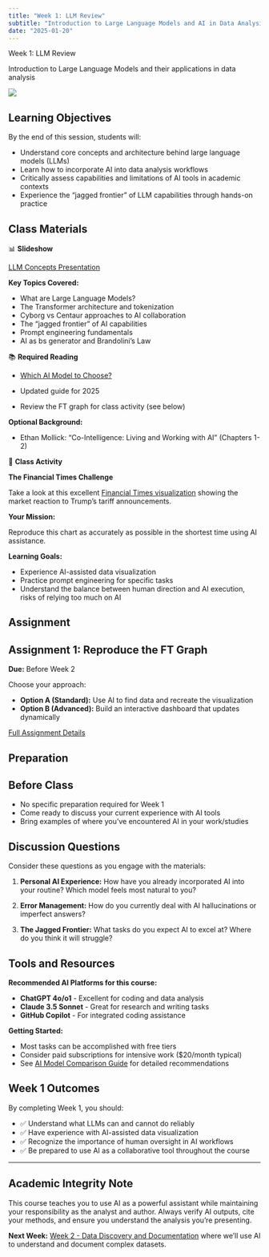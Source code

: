 ```yaml
---
title: "Week 1: LLM Review"
subtitle: "Introduction to Large Language Models and AI in Data Analysis"
date: "2025-01-20"
---
```


:::::: hero-section
::::: container
::: hero-title
Week 1: LLM Review
:::

::: hero-subtitle
Introduction to Large Language Models and their applications in data analysis
:::
:::::
::::::

![](../images/week1_pic.png)


## Learning Objectives

By the end of this session, students will:

-   Understand core concepts and architecture behind large language models (LLMs)
-   Learn how to incorporate AI into data analysis workflows\
-   Critically assess capabilities and limitations of AI tools in academic contexts
-   Experience the "jagged frontier" of LLM capabilities through hands-on practice

## Class Materials

::::: {.week-card .card}
::: card-header
📊 **Slideshow**
:::

::: card-body
[LLM Concepts Presentation](https://gabors-data-analysis.com/courses/da-w-ai-2025/da-w-ai-01-llm-course.html){.slideshow-link}

**Key Topics Covered:**

-   What are Large Language Models?
-   The Transformer architecture and tokenization
-   Cyborg vs Centaur approaches to AI collaboration
-   The "jagged frontier" of AI capabilities
-   Prompt engineering fundamentals
-   AI as bs generator and Brandolini's Law 
:::
:::::

::::: {.week-card .card}
::: card-header
📚 **Required Reading**
:::

::: card-body
-   [Which AI Model to Choose?](assets/which-ai.html)

-   Updated guide for 2025

-   Review the FT graph for class activity (see below)

**Optional Background:**

-   Ethan Mollick: "Co-Intelligence: Living and Working with AI" (Chapters 1-2)
:::
:::::

::::: {.week-card .card}
::: card-header
🎯 **Class Activity**
:::

::: card-body
**The Financial Times Challenge**

Take a look at this excellent [Financial Times visualization](assets/ft-liberation-day-usd-yield-2025-04-11.jpg) showing the market reaction to Trump's tariff announcements.

**Your Mission:**

Reproduce this chart as accurately as possible in the shortest time using AI assistance.

**Learning Goals:**

-   Experience AI-assisted data visualization
-   Practice prompt engineering for specific tasks
-   Understand the balance between human direction and AI execution, risks of relying too much on AI
:::
:::::

## Assignment

::: {.callout-note icon="📝"}
## Assignment 1: Reproduce the FT Graph

**Due:** Before Week 2

Choose your approach:

-   **Option A (Standard):** Use AI to find data and recreate the visualization
-   **Option B (Advanced):** Build an interactive dashboard that updates dynamically

[Full Assignment Details](../assignments/assignment_01.html){.assignment-badge}
:::

## Preparation

::: {.callout-tip icon="💡"}
## Before Class

-   No specific preparation required for Week 1
-   Come ready to discuss your current experience with AI tools
-   Bring examples of where you've encountered AI in your work/studies
:::

## Discussion Questions

Consider these questions as you engage with the materials:

1.  **Personal AI Experience:** How have you already incorporated AI into your routine? Which model feels most natural to you?

2.  **Error Management:** How do you currently deal with AI hallucinations or imperfect answers?

3.  **The Jagged Frontier:** What tasks do you expect AI to excel at? Where do you think it will struggle?

## Tools and Resources

**Recommended AI Platforms for this course:**

-   **ChatGPT 4o/o1** - Excellent for coding and data analysis
-   **Claude 3.5 Sonnet** - Great for research and writing tasks\
-   **GitHub Copilot** - For integrated coding assistance

**Getting Started:**

-   Most tasks can be accomplished with free tiers
-   Consider paid subscriptions for intensive work (\$20/month typical)
-   See [AI Model Comparison Guide](assets/which-ai.html) for detailed recommendations

## Week 1 Outcomes

By completing Week 1, you should:

-   ✅ Understand what LLMs can and cannot do reliably
-   ✅ Have experience with AI-assisted data visualization\
-   ✅ Recognize the importance of human oversight in AI workflows
-   ✅ Be prepared to use AI as a collaborative tool throughout the course

------------------------------------------------------------------------

::: {.callout-important icon="⚠️"}
## Academic Integrity Note

This course teaches you to use AI as a powerful assistant while maintaining your responsibility as the analyst and author. Always verify AI outputs, cite your methods, and ensure you understand the analysis you're presenting.
:::

**Next Week:** [Week 2 - Data Discovery and Documentation](../week02/) where we'll use AI to understand and document complex datasets.
